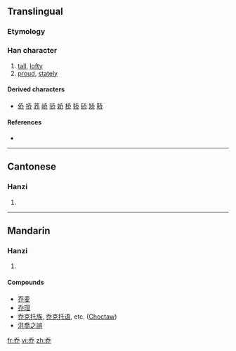 {{also|喬}}<!-- may be replaced by zh-forms -->
==Translingual==
{{zh-forms|乔|[[喬]]}}

===Etymology===
{{Han simp|喬}}

===Han character===
{{Han char|rn=4|rad=丿|as=05|sn=6|four=|canj=竹大中中 (HKLL)}}

# [[tall]], [[lofty]]
# [[proud]], [[stately]]

====Derived characters====
{{rfc-header|Derived characters|lang=mul}}
* [[侨]] [[挢]] [[荞]] [[峤]] [[骄]] [[娇]] [[桥]] [[轿]] [[硚]] [[矫]] [[鞒]]

====References====
* {{Han ref|kx=0083.011|hdz=10038.010|uh=4E54|ud=20052}}

----

==Cantonese==

===Hanzi===
{{yue-hanzi|jyut=|y=kiu4|tra=喬}}

# {{defn|Cantonese|sort=丿05}}

----

==Mandarin==

===Hanzi===
{{cmn-hanzi|tra=喬|pin=[[qiáo]] ([[qiao2]])|wg=ch'iao<sup>2</sup>}}

# {{defn|Mandarin|sort=丿05}}

====Compounds====
* [[乔麦]]
* [[乔瑁]]
* [[乔克托族]], [[乔克托语]], etc. ([[Choctaw]])
* [[洪喬之誤]]

[[fr:乔]]
[[vi:乔]]
[[zh:乔]]